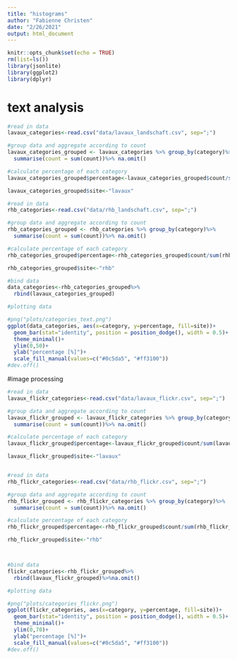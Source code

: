 ```yaml
---
title: "histograms"
author: "Fabienne Christen"
date: "2/26/2021"
output: html_document
---
```


```r
knitr::opts_chunk$set(echo = TRUE)
rm(list=ls())
library(jsonlite)
library(ggplot2)
library(dplyr)
```
# text analysis 
```r
#read in data
lavaux_categories<-read.csv("data/lavaux_landschaft.csv", sep=";")

#group data and aggregate according to count
lavaux_categories_grouped <- lavaux_categories %>% group_by(category)%>%
  summarise(count = sum(count))%>% na.omit()

#calculate percentage of each category 
lavaux_categories_grouped$percentage<-lavaux_categories_grouped$count/sum(lavaux_categories_grouped$count)*100

lavaux_categories_grouped$site<-"lavaux"

#read in data
rhb_categories<-read.csv("data/rhb_landschaft.csv", sep=";")

#group data and aggregate according to count
rhb_categories_grouped <- rhb_categories %>% group_by(category)%>%
  summarise(count = sum(count))%>% na.omit()

#calculate percentage of each category 
rhb_categories_grouped$percentage<-rhb_categories_grouped$count/sum(rhb_categories_grouped$count)*100

rhb_categories_grouped$site<-"rhb"

#bind data
data_categories<-rhb_categories_grouped%>%
  rbind(lavaux_categories_grouped)
```

```r
#plotting data

#png("plots/categories_text.png")
ggplot(data_categories, aes(x=category, y=percentage, fill=site))+
  geom_bar(stat="identity", position = position_dodge(), width = 0.5)+
  theme_minimal()+
  ylim(0,50)+
  ylab("percentage [%]")+
  scale_fill_manual(values=c("#0c5da5", "#ff3100"))
#dev.off()
```
#image processing

```r
#read in data
lavaux_flickr_categories<-read.csv("data/lavaux_flickr.csv", sep=";")

#group data and aggregate according to count
lavaux_flickr_grouped <- lavaux_flickr_categories %>% group_by(category)%>%
  summarise(count = sum(count))%>% na.omit()

#calculate percentage of each category 
lavaux_flickr_grouped$percentage<-lavaux_flickr_grouped$count/sum(lavaux_flickr_grouped$count)*100

lavaux_flickr_grouped$site<-"lavaux"


#read in data
rhb_flickr_categories<-read.csv("data/rhb_flickr.csv", sep=";")

#group data and aggregate according to count
rhb_flickr_grouped <- rhb_flickr_categories %>% group_by(category)%>%
  summarise(count = sum(count))%>% na.omit()

#calculate percentage of each category 
rhb_flickr_grouped$percentage<-rhb_flickr_grouped$count/sum(rhb_flickr_grouped$count)*100

rhb_flickr_grouped$site<-"rhb"



#bind data
flickr_categories<-rhb_flickr_grouped%>%
  rbind(lavaux_flickr_grouped)%>%na.omit()

```

```r
#plotting data

#png("plots/categories_flickr.png")
ggplot(flickr_categories, aes(x=category, y=percentage, fill=site))+
  geom_bar(stat="identity", position = position_dodge(), width = 0.5)+
  theme_minimal()+
  ylim(0,70)+
  ylab("percentage [%]")+
  scale_fill_manual(values=c("#0c5da5", "#ff3100"))
#dev.off()
```

